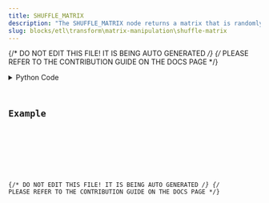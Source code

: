 ```yaml
---
title: SHUFFLE_MATRIX
description: "The SHUFFLE_MATRIX node returns a matrix that is randomly shuffled by the first axis"
slug: blocks/etl\transform\matrix-manipulation\shuffle-matrix
---
```


{/* DO NOT EDIT THIS FILE! IT IS BEING AUTO GENERATED */}
{/* PLEASE REFER TO THE CONTRIBUTION GUIDE ON THE DOCS PAGE */}


<PythonDocsDisplay docstring={docstring} />
<details>
<summary>Python Code</summary>



<Code code={pythonCode} lang="py" wrap theme="dracula" />

[Find this Flojoy Block on GitHub](https://github.com/flojoy-ai/blocks/blob/main/blocks/ETL\TRANSFORM\MATRIX_MANIPULATION\SHUFFLE_MATRIX/SHUFFLE_MATRIX.py)

</details>

## Example


<GetHelpWidget />


<AppDisplay app={app} blockName="SHUFFLE_MATRIX" client:visible />


<Example />

{/* DO NOT EDIT THIS FILE! IT IS BEING AUTO GENERATED */}
{/* PLEASE REFER TO THE CONTRIBUTION GUIDE ON THE DOCS PAGE */}
